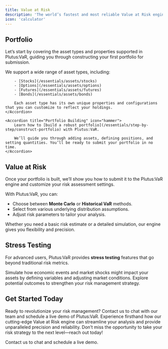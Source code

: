 ```yaml
---
title: Value at Risk
description: 'The world’s fastest and most reliable Value at Risk engine'
icon: 'calculator'
---
```


## Portfolio

Let’s start by covering the asset types and properties supported in Plutus:VaR, guiding you through constructing your first portfolio for submission.

<AccordionGroup>
    <Accordion title="Asset Types" icon="layer-group">
        We support a wide range of asset types, including:

        - [Stocks](/essentials/assets/stocks)
        - [Options](/essentials/assets/options)
        - [Futures](/essentials/assets/futures)
        - [Bonds](/essentials/assets/bonds)

        Each asset type has its own unique properties and configurations that you can customize to reflect your holdings.
    </Accordion>

    <Accordion title="Portfolio Building" icon="hammer">
        Learn how to [build a robust portfolio](/essentials/step-by-step/construct-portfolio) with Plutus:VaR.

        We’ll guide you through adding assets, defining positions, and setting quantities. You’ll be ready to submit your portfolio in no time.
    </Accordion>
</AccordionGroup>

## Value at Risk

Once your portfolio is built, we’ll show you how to submit it to the Plutus:VaR engine and customize your risk assessment settings.

With Plutus:VaR, you can:
- Choose between **Monte Carlo** or **Historical VaR** methods.
- Select from various underlying distribution assumptions.
- Adjust risk parameters to tailor your analysis.

Whether you need a basic risk estimate or a detailed simulation, our engine gives you flexibility and precision.

## Stress Testing

For advanced users, Plutus:VaR provides **stress testing** features that go beyond traditional risk metrics.

Simulate how economic events and market shocks might impact your assets by defining variables and adjusting market conditions. Explore potential outcomes to strengthen your risk management strategy.

## Get Started Today

Ready to revolutionize your risk management? Contact us to chat with our team and schedule a live demo of Plutus:VaR. 
Experience firsthand how our cutting-edge Value at Risk engine can streamline your analysis and provide unparalleled precision and reliability. 
Don’t miss the opportunity to take your risk strategy to the next level—reach out today!

<CardGroup cols={2}>
  <Card
    title="Plutus:VaR"
    icon="pen-to-square"
    href="mailto:liam@vorticity.xyz?subject=Sign%20Up%20for%20Plutus:VaR%20Access"
  >
    Contact us to chat and schedule a live demo.
  </Card>
</CardGroup>